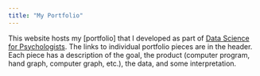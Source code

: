 ```yaml
---
title: "My Portfolio"
---
```


This website hosts my [portfolio] that I developed as part of [Data Science for Psychologists](https://datascience4psych.github.io/DataScience4Psych/). The links to individual portfolio pieces are in the header. Each piece has a description of the goal, the product (computer program, hand graph, computer graph, etc.), the data, and some interpretation.


